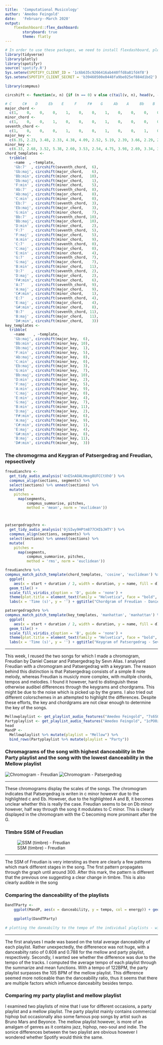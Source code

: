 ```yaml
---
title:  'Computational Musicology'
author: 'Amedeo Feingold'
date:   'February--March 2020'
output: 
    flexdashboard::flex_dashboard:
        storyboard: true
        theme: flatly
---
```


```r
# In order to use these packages, we need to install flexdashboard, plotly, and Cairo.
library(tidyverse)
library(plotly)
library(spotifyr)
source('spotify.R')
Sys.setenv(SPOTIFY_CLIENT_ID = '1c6b635c9266416ab440ffd8a81fd4f8')
Sys.setenv(SPOTIFY_CLIENT_SECRET = 'b39460500e0448fa9be025ef884d1bd2')
 
library(compmus)

```

```r
circshift <- function(v, n) {if (n == 0) v else c(tail(v, n), head(v, -n))}

# C     C#    D     Eb    E     F     F#    G     Ab    A     Bb    B 
major_chord <- 
  c(1,    0,    0,    0,    1,    0,    0,    1,    0,    0,    0,    0)
minor_chord <- 
  c(1,    0,    0,    1,    0,    0,    0,    1,    0,    0,    0,    0)
seventh_chord <- 
  c(1,    0,    0,    0,    1,    0,    0,    1,    0,    0,    1,    0)
major_key <- 
  c(6.35, 2.23, 3.48, 2.33, 4.38, 4.09, 2.52, 5.19, 2.39, 3.66, 2.29, 2.88)
minor_key <-
  c(6.33, 2.68, 3.52, 5.38, 2.60, 3.53, 2.54, 4.75, 3.98, 2.69, 3.34, 3.17)
chord_templates <-
  tribble(
    ~name  , ~template,
    'Gb:7'  , circshift(seventh_chord,  6),
    'Gb:maj', circshift(major_chord,    6),
    'Bb:min', circshift(minor_chord,   10),
    'Db:maj', circshift(major_chord,    1),
    'F:min' , circshift(minor_chord,    5),
    'Ab:7'  , circshift(seventh_chord,  8),
    'Ab:maj', circshift(major_chord,    8),
    'C:min' , circshift(minor_chord,    0),
    'Eb:7'  , circshift(seventh_chord,  3),
    'Eb:maj', circshift(major_chord,    3),
    'G:min' , circshift(minor_chord,    7),
    'Bb:7'  , circshift(seventh_chord, 10),
    'Bb:maj', circshift(major_chord,   10),
    'D:min' , circshift(minor_chord,    2),
    'F:7'   , circshift(seventh_chord,  5),
    'F:maj' , circshift(major_chord,    5),
    'A:min' , circshift(minor_chord,    9),
    'C:7'   , circshift(seventh_chord,  0),
    'C:maj' , circshift(major_chord,    0),
    'E:min' , circshift(minor_chord,    4),
    'G:7'   , circshift(seventh_chord,  7),
    'G:maj' , circshift(major_chord,    7),
    'B:min' , circshift(minor_chord,   11),
    'D:7'   , circshift(seventh_chord,  2),
    'D:maj' , circshift(major_chord,    2),
    'F#:min', circshift(minor_chord,    6),
    'A:7'   , circshift(seventh_chord,  9),
    'A:maj' , circshift(major_chord,    9),
    'C#:min', circshift(minor_chord,    1),
    'E:7'   , circshift(seventh_chord,  4),
    'E:maj' , circshift(major_chord,    4),
    'G#:min', circshift(minor_chord,    8),
    'B:7'   , circshift(seventh_chord, 11),
    'B:maj' , circshift(major_chord,   11),
    'D#:min', circshift(minor_chord,    3))
key_templates <-
  tribble(
    ~name    , ~template,
    'Gb:maj', circshift(major_key,  6),
    'Bb:min', circshift(minor_key, 10),
    'Db:maj', circshift(major_key,  1),
    'F:min' , circshift(minor_key,  5),
    'Ab:maj', circshift(major_key,  8),
    'C:min' , circshift(minor_key,  0),
    'Eb:maj', circshift(major_key,  3),
    'G:min' , circshift(minor_key,  7),
    'Bb:maj', circshift(major_key, 10),
    'D:min' , circshift(minor_key,  2),
    'F:maj' , circshift(major_key,  5),
    'A:min' , circshift(minor_key,  9),
    'C:maj' , circshift(major_key,  0),
    'E:min' , circshift(minor_key,  4),
    'G:maj' , circshift(major_key,  7),
    'B:min' , circshift(minor_key, 11),
    'D:maj' , circshift(major_key,  2),
    'F#:min', circshift(minor_key,  6),
    'A:maj' , circshift(major_key,  9),
    'C#:min', circshift(minor_key,  1),
    'E:maj' , circshift(major_key,  4),
    'G#:min', circshift(minor_key,  8),
    'B:maj' , circshift(major_key, 11),
    'D#:min', circshift(minor_key,  3))
```

### The chromogrma and Keygran of Patsergedrag and Freudian, repsectively



```r

freudianchro <- 
  get_tidy_audio_analysis('4nESnAOALHmxg8UFCCtXhO') %>% 
  compmus_align(sections, segments) %>% 
  select(sections) %>% unnest(sections) %>% 
  mutate(
    pitches = 
      map(segments, 
          compmus_summarise, pitches, 
          method = 'mean', norm = 'euclidean'))



patsergedragchro <- 
  get_tidy_audio_analysis('0jSIwy9HPtm877CHIbJHTY') %>% 
  compmus_align(sections, segments) %>% 
  select(sections) %>% unnest(sections) %>% 
  mutate(
    pitches = 
      map(segments, 
          compmus_summarise, pitches, 
          method = 'rms', norm = 'euclidean'))

freudianchro %>%
compmus_match_pitch_template(chord_templates, 'cosine', 'euclidean') %>% 
  ggplot(
    aes(x = start + duration / 2, width = duration, y = name, fill = d)) +
  geom_tile() +
  scale_fill_viridis_c(option = 'D', guide = 'none') +
  theme(plot.title = element_text(family = "Helvetica", face = "bold", size = (15))) +
  labs(x = 'Time (s)', y = '') + ggtitle("Chordgram of Freudian - Daniel Caesar")

patsergedragchro %>%
compmus_match_pitch_template(key_templates, 'manhattan', 'manhattan') %>% 
  ggplot(
    aes(x = start + duration / 2, width = duration, y = name, fill = d)) +
  geom_tile() +
  scale_fill_viridis_c(option = 'B', guide = 'none') +
  theme(plot.title = element_text(family = "Helvetica", face = "bold", size = (15))) +
  labs(x = 'Time (s)', y = '') + ggtitle("Keygram of Patsergedrag - Sevn Alias")

```

***
This week, I reused the two songs for which I made a chromogram, Freudian by Daniel Caesar and Patsergedrag by Sevn Alias. 
I analysed Freudian with a chromogram and Patsergedrag with a keygram. The reason behind this distinction is that Patsergedrag consists of a simple 8 note melody, whereas Freudian is musicly more complex, with mulitple chords, tempos and melodies. I found it however, hard to distinguish these otherwise audibel differences through the keygrams and chordgrams. This might be due to the noise which is picked up by the grams. I also tried out different colorschemes in an  attempted to highlight the differences. Despite these efforts, the key and chordgrams are not clear enough to determine the key of the songs. 



```r
Mellowplaylist <- get_playlist_audio_features("Amedeo Feingold", "7s6SQiFvrm81JJDJZkBkqS")
Partyplaylist <- get_playlist_audio_features("Amedeo Feingold", "1cPO0ziEsWVzO2N1MHRUD7")
head
MandP <- 
  Mellowplaylist %>% mutate(playlist = "Mellow") %>%
  bind_rows(Partyplaylist %>% mutate(playlist = "Party"))
```

### Chromagrams of the song with highest danceability in the Party playlist and the song with the lowest danceability in the Mellow playlist

![Chromogram - Freudian](Chromogram - Freudian.png)
![Chromogram - Patsergedrag ](Chromogram - patsergedrag.png)

***
These chromograms  display the scales of the songs. The chromogram indicates that Patsergedrag is writen in c minor however due to the highlighted c and Eb. However, due to the highlighted A and B, it becomes unclear whether this is really the case. Freudian seems to be on Db minor however, half way through the song it modulates to C minor. This is clearly displayed in the chromogram with the C becoming more prominant after the G. 

### TImbre SSM of Freudian

![SSM (timbre) - Freudian ](SSM - Freudian.png)

***
The SSM of Freudian is very intersting as there are clearly a few patterns which mark different stages in the song. The first pattern propagates through the graph until around 300. After this mark, the pattern is different that the previous one suggesting a clear  change in timbre. This is also clearly audible in the song 


### Comparing the danceability of the playlists

```r
DandTParty <- 
    ggplot(MandP, aes(x = danceability, y = tempo, col = energy)) + geom_point() + facet_grid(.~playlist)
 
    ggplotly(DandTParty)
    
# plotting the daneabilty to the tempo of the individual playlists - with a histogram


```   

***
The first analyses I made was based on the total average danceability of each playlist. Rather unexpectedly, the differenece was not huge, with a danceabilty ratio of 0.608 and 0.788 for the mellow and party playlist, respectively.
Secondly, I wanted see whether the difference was due to the tempo of the tracks. I computed the average tempo of each playlist through the summarize and mean functions. With a tempo of 122BPM, the party playlist surpasses the 105 BPM of the mellow playlist. This difference seemed more noticeable than the danceability ratio, thus it seems that there are multiple factors which influence danceabilty besides tempo. 

### Comparing my party playlist and mellow playlist

I examined two playlists of mine that I use for different occasions, a party playlist and a mellow playlist. The party playlist mainly contains commercial hiphop but occasionally also some famous pop songs by artist such as Bruno Mars and Beyonce. The mellow playlist however, is more of an amalgam of genres as it contains jazz, hiphop, neo-soul and indie.
The sonice differences between the two playlist are obvious however I wondered whether Spotify would think the same. 
   

 
 




